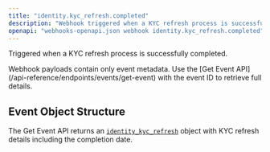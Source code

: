 ```yaml
---
title: "identity.kyc_refresh.completed"
description: "Webhook triggered when a KYC refresh process is successfully completed"
openapi: "webhooks-openapi.json webhook identity.kyc_refresh.completed"
---
```


Triggered when a KYC refresh process is successfully completed.

<Note>
Webhook payloads contain only event metadata. Use the [Get Event API](/api-reference/endpoints/events/get-event) with the event ID to retrieve full details.
</Note>

## Event Object Structure

The Get Event API returns an [`identity_kyc_refresh`](/api-reference/events/identity-kyc-refresh-object) object with KYC refresh details including the completion date.

